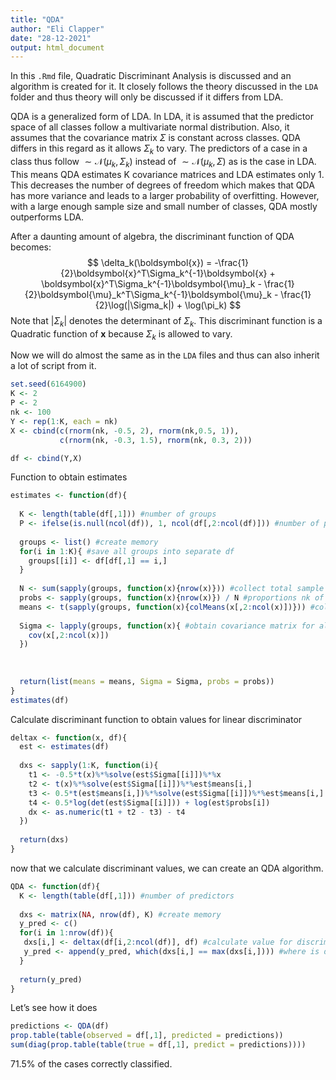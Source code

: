 ```yaml
---
title: "QDA"
author: "Eli Clapper"
date: "28-12-2021"
output: html_document
---
```


In this `.Rmd` file, Quadratic Discriminant Analysis is discussed and an algorithm is created for it. It closely follows the theory discussed in the `LDA` folder and thus theory will only be discussed if it differs from LDA.

QDA is a generalized form of LDA. In LDA, it is assumed that the predictor space of all classes follow a multivariate normal distribution. Also, it assumes that the covariance matrix $\Sigma$ is constant across classes. QDA differs in this regard as it allows $\Sigma_k$ to vary. The predictors of a case in a class thus follow $\sim\mathcal{N}(\mu_k, \Sigma_k)$ instead of $\sim\mathcal{N}(\mu_k, \Sigma)$ as is the case in LDA. This means QDA estimates K covariance matrices and LDA estimates only 1. This decreases the number of degrees of freedom which makes that QDA has more variance and leads to a larger probability of overfitting. However, with a large enough sample size and small number of classes, QDA mostly outperforms LDA.

After a daunting amount of algebra, the discriminant function of QDA becomes:
$$
\delta_k(\boldsymbol{x}) = -\frac{1}{2}\boldsymbol{x}^T\Sigma_k^{-1}\boldsymbol{x} + \boldsymbol{x}^T\Sigma_k^{-1}\boldsymbol{\mu}_k - \frac{1}{2}\boldsymbol{\mu}_k^T\Sigma_k^{-1}\boldsymbol{\mu}_k - \frac{1}{2}\log(|\Sigma_k|) + \log(\pi_k)
$$
Note that $|\Sigma_k|$ denotes the determinant of $\Sigma_k$.
This discriminant function is a Quadratic function of $\boldsymbol{x}$ because $\Sigma_k$ is allowed to vary.

Now we will do almost the same as in the `LDA` files and thus can also inherit a lot of script from it.

```r
set.seed(6164900)
K <- 2
P <- 2
nk <- 100
Y <- rep(1:K, each = nk)
X <- cbind(c(rnorm(nk, -0.5, 2), rnorm(nk,0.5, 1)),
           c(rnorm(nk, -0.3, 1.5), rnorm(nk, 0.3, 2)))

df <- cbind(Y,X)

```

Function to obtain estimates
```r
estimates <- function(df){
  
  K <- length(table(df[,1])) #number of groups
  P <- ifelse(is.null(ncol(df)), 1, ncol(df[,2:ncol(df)])) #number of predictors
  
  groups <- list() #create memory
  for(i in 1:K){ #save all groups into separate df
    groups[[i]] <- df[df[,1] == i,]
  }
  
  N <- sum(sapply(groups, function(x){nrow(x)})) #collect total sample size
  probs <- sapply(groups, function(x){nrow(x)}) / N #proportions nk of N
  means <- t(sapply(groups, function(x){colMeans(x[,2:ncol(x)])})) #collect column means. the first row are means for group 1.
  
  Sigma <- lapply(groups, function(x){ #obtain covariance matrix for all groups
    cov(x[,2:ncol(x)])
  }) 
  
  
  
  return(list(means = means, Sigma = Sigma, probs = probs))
}
estimates(df)
```

Calculate discriminant function to obtain values for linear discriminator
```r
deltax <- function(x, df){
  est <- estimates(df)
  
  dxs <- sapply(1:K, function(i){
    t1 <- -0.5*t(x)%*%solve(est$Sigma[[i]])%*%x
    t2 <- t(x)%*%solve(est$Sigma[[i]])%*%est$means[i,]
    t3 <- 0.5*t(est$means[i,])%*%solve(est$Sigma[[i]])%*%est$means[i,]
    t4 <- 0.5*log(det(est$Sigma[[i]])) + log(est$probs[i])
    dx <- as.numeric(t1 + t2 - t3) - t4
  })
  
  return(dxs)
}

```
now that we calculate discriminant values, we can create an QDA algorithm.

```r
QDA <- function(df){
  K <- length(table(df[,1])) #number of predictors
  
  dxs <- matrix(NA, nrow(df), K) #create memory
  y_pred <- c()
  for(i in 1:nrow(df)){
   dxs[i,] <- deltax(df[i,2:ncol(df)], df) #calculate value for discriminant function for each case
   y_pred <- append(y_pred, which(dxs[i,] == max(dxs[i,]))) #where is dk(x) largest?
  }
  
  return(y_pred)
}
```

Let's see how it does
```r
predictions <- QDA(df)
prop.table(table(observed = df[,1], predicted = predictions))
sum(diag(prop.table(table(true = df[,1], predict = predictions))))

```
71.5% of the cases correctly classified.
